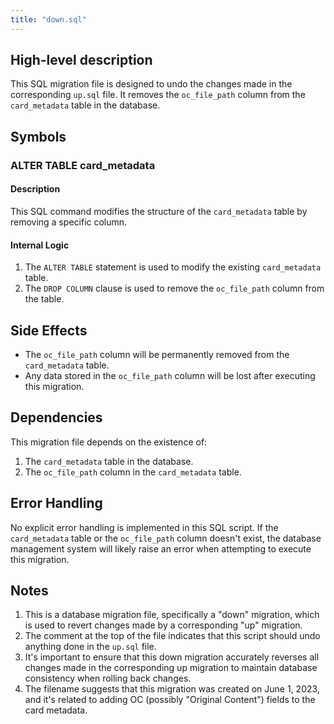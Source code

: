 ```yaml
---
title: "down.sql"
---
```


## High-level description
This SQL migration file is designed to undo the changes made in the corresponding `up.sql` file. It removes the `oc_file_path` column from the `card_metadata` table in the database.

## Symbols

### ALTER TABLE card_metadata
#### Description
This SQL command modifies the structure of the `card_metadata` table by removing a specific column.

#### Internal Logic
1. The `ALTER TABLE` statement is used to modify the existing `card_metadata` table.
2. The `DROP COLUMN` clause is used to remove the `oc_file_path` column from the table.

## Side Effects
- The `oc_file_path` column will be permanently removed from the `card_metadata` table.
- Any data stored in the `oc_file_path` column will be lost after executing this migration.

## Dependencies
This migration file depends on the existence of:
1. The `card_metadata` table in the database.
2. The `oc_file_path` column in the `card_metadata` table.

## Error Handling
No explicit error handling is implemented in this SQL script. If the `card_metadata` table or the `oc_file_path` column doesn't exist, the database management system will likely raise an error when attempting to execute this migration.

## Notes
1. This is a database migration file, specifically a "down" migration, which is used to revert changes made by a corresponding "up" migration.
2. The comment at the top of the file indicates that this script should undo anything done in the `up.sql` file.
3. It's important to ensure that this down migration accurately reverses all changes made in the corresponding up migration to maintain database consistency when rolling back changes.
4. The filename suggests that this migration was created on June 1, 2023, and it's related to adding OC (possibly "Original Content") fields to the card metadata.